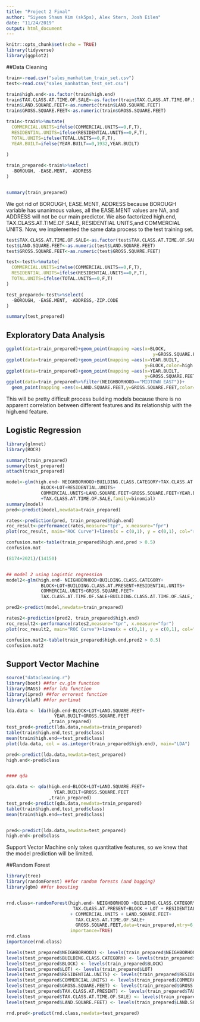 ```yaml
---
title: "Project 2 Final"
author: "Siyeon Shaun Kim (sk5ps), Alex Stern, Josh Eilen"
date: "11/24/2019"
output: html_document
---
```


```r
knitr::opts_chunk$set(echo = TRUE)
library(tidyverse)
library(ggplot2)
```

##Data Cleaning
```r
train<-read.csv("sales_manhattan_train_set.csv")
test<-read.csv("sales_manhattan_test_set.csv")

train$high.end<-as.factor(train$high.end)
train$TAX.CLASS.AT.TIME.OF.SALE<-as.factor(train$TAX.CLASS.AT.TIME.OF.SALE)
train$LAND.SQUARE.FEET<-as.numeric(train$LAND.SQUARE.FEET)
train$GROSS.SQUARE.FEET<-as.numeric(train$GROSS.SQUARE.FEET)

train<-train%>%mutate(
  COMMERCIAL.UNITS=ifelse(COMMERCIAL.UNITS==0,F,T),
  RESIDENTIAL.UNITS=ifelse(RESIDENTIAL.UNITS==0,F,T),
  TOTAL.UNITS=ifelse(TOTAL.UNITS==0,F,T),
  YEAR.BUILT=ifelse(YEAR.BUILT==0,1932,YEAR.BUILT)
  
)

train_prepared<-train%>%select(
  -BOROUGH, -EASE.MENT, -ADDRESS
)


summary(train_prepared)
```
We got rid of BOROUGH, EASE.MENT, ADDRESS because BOROUGH variable has unanimous values, all the EASE.MENT values are NA, and ADDRESS will not be our main predictor. We also factorized high.end, TAX.CLASS.AT.TIME.OF.SALE, RESIDENTIAL UNITS,and COMMERCIAL UNITS. Now, we implemented the same data process to the test training set. 

```r
test$TAX.CLASS.AT.TIME.OF.SALE<-as.factor(test$TAX.CLASS.AT.TIME.OF.SALE)
test$LAND.SQUARE.FEET<-as.numeric(test$LAND.SQUARE.FEET)
test$GROSS.SQUARE.FEET<-as.numeric(test$GROSS.SQUARE.FEET)

test<-test%>%mutate(
  COMMERCIAL.UNITS=ifelse(COMMERCIAL.UNITS==0,F,T),
  RESIDENTIAL.UNITS=ifelse(RESIDENTIAL.UNITS==0,F,T),
  TOTAL.UNITS=ifelse(TOTAL.UNITS==0,F,T)
)

test_prepared<-test%>%select(
  -BOROUGH, -EASE.MENT, -ADDRESS,-ZIP.CODE
)

summary(test_prepared)
```

## Exploratory Data Analysis 
```r
ggplot(data=train_prepared)+geom_point(mapping =aes(x=BLOCK, 
                                                       y=GROSS.SQUARE.FEET,color=high.end))
ggplot(data=train_prepared)+geom_point(mapping =aes(x=YEAR.BUILT, 
                                                    y=BLOCK,color=high.end))
ggplot(data=train_prepared)+geom_point(mapping =aes(x=YEAR.BUILT, 
                                                    y=GROSS.SQUARE.FEET,color=high.end))
ggplot(data=train_prepared%>%filter(NEIGHBORHOOD=="MIDTOWN EAST"))+
  geom_point(mapping =aes(x=LAND.SQUARE.FEET,y=GROSS.SQUARE.FEET,color=high.end))
```
This will be pretty difficult process building models because there is no apparent correlation between different features and its relationship with the high.end feature. 


## Logistic Regression
```r
library(glmnet)
library(ROCR)

summary(train_prepared)
summary(test_prepared)
attach(train_prepared)

model<-glm(high.end~ NEIGHBORHOOD+BUILDING.CLASS.CATEGORY+TAX.CLASS.AT.PRESENT+
             BLOCK+LOT+RESIDENTIAL.UNITS+
             COMMERCIAL.UNITS+LAND.SQUARE.FEET+GROSS.SQUARE.FEET+YEAR.BUILT
             +TAX.CLASS.AT.TIME.OF.SALE,family=binomial)
summary(model)
pred<-predict(model,newdata=train_prepared)

rates<-prediction(pred, train_prepared$high.end)
roc_result<-performance(rates,measure="tpr", x.measure="fpr")
plot(roc_result, main="ROC Curve")+lines(x = c(0,1), y = c(0,1), col="red")

confusion.mat<-table(train_prepared$high.end,pred > 0.5)
confusion.mat

(8174+2021)/(14150)


## model 2 using Logistic regression
model2<-glm(high.end~ NEIGHBORHOOD+BUILDING.CLASS.CATEGORY+
             BLOCK+LOT+BUILDING.CLASS.AT.PRESENT+RESIDENTIAL.UNITS+
             COMMERCIAL.UNITS+GROSS.SQUARE.FEET+
             TAX.CLASS.AT.TIME.OF.SALE+BUILDING.CLASS.AT.TIME.OF.SALE,family=binomial)

pred2<-predict(model,newdata=train_prepared)

rates2<-prediction(pred2, train_prepared$high.end)
roc_result2<-performance(rates2,measure="tpr", x.measure="fpr")
plot(roc_result2, main="ROC Curve")+lines(x = c(0,1), y = c(0,1), col="red")

confusion.mat2<-table(train_prepared$high.end,pred2 > 0.5)
confusion.mat2
```


## Support Vector Machine
```r
source("datacleaning.r")
library(boot) ##for cv.glm function
library(MASS) ##for lda function
library(ipred) ##for errorest function
library(klaR) ##for partimat

lda.data <- lda(high.end~BLOCK+LOT+LAND.SQUARE.FEET+
                  YEAR.BUILT+GROSS.SQUARE.FEET
                ,train_prepared)
test_pred<-predict(lda.data,newdata=train_prepared)
table(train$high.end,test_pred$class)
mean(train$high.end==test_pred$class)
plot(lda.data, col = as.integer(train_prepared$high.end), main="LDA")

pred<-predict(lda.data,newdata=test_prepared)
high.end<-pred$class


#### qda

qda.data <- qda(high.end~BLOCK+LOT+LAND.SQUARE.FEET+
                  YEAR.BUILT+GROSS.SQUARE.FEET
                ,train_prepared)
test_pred<-predict(qda.data,newdata=train_prepared)
table(train$high.end,test_pred$class)
mean(train$high.end==test_pred$class)


pred<-predict(lda.data,newdata=test_prepared)
high.end<-pred$class
```
Support Vector Machine only takes quantitative features, so we knew that the model prediction will be limited. 

##Random Forest
```r
library(tree)
library(randomForest) ##for random forests (and bagging)
library(gbm) ##for boosting


rnd.class<-randomForest(high.end~ NEIGHBORHOOD +BUILDING.CLASS.CATEGORY +
                         TAX.CLASS.AT.PRESENT+BLOCK + LOT + RESIDENTIAL.UNITS 
                        + COMMERCIAL.UNITS + LAND.SQUARE.FEET+
                          TAX.CLASS.AT.TIME.OF.SALE+
                          GROSS.SQUARE.FEET,data=train_prepared,mtry=6,
                        importance=TRUE) 
rnd.class
importance(rnd.class)

levels(test_prepared$NEIGHBORHOOD) <- levels(train_prepared$NEIGHBORHOOD)
levels(test_prepared$BUILDING.CLASS.CATEGORY) <- levels(train_prepared$BUILDING.CLASS.CATEGORY)
levels(test_prepared$BLOCK) <- levels(train_prepared$BLOCK)
levels(test_prepared$LOT) <- levels(train_prepared$LOT)
levels(test_prepared$RESIDENTIAL.UNITS) <- levels(train_prepared$RESIDENTIAL.UNITS)
levels(test_prepared$COMMERCIAL.UNITS) <- levels(train_prepared$COMMERCIAL.UNITS)
levels(test_prepared$GROSS.SQUARE.FEET) <- levels(train_prepared$GROSS.SQUARE.FEET)
levels(test_prepared$TAX.CLASS.AT.PRESENT) <- levels(train_prepared$TAX.CLASS.AT.PRESENT)
levels(test_prepared$TAX.CLASS.AT.TIME.OF.SALE) <- levels(train_prepared$TAX.CLASS.AT.TIME.OF.SALE)
levels(test_prepared$LAND.SQUARE.FEET) <- levels(train_prepared$LAND.SQUARE.FEET)

rnd.pred<-predict(rnd.class,newdata=test_prepared) 
```
